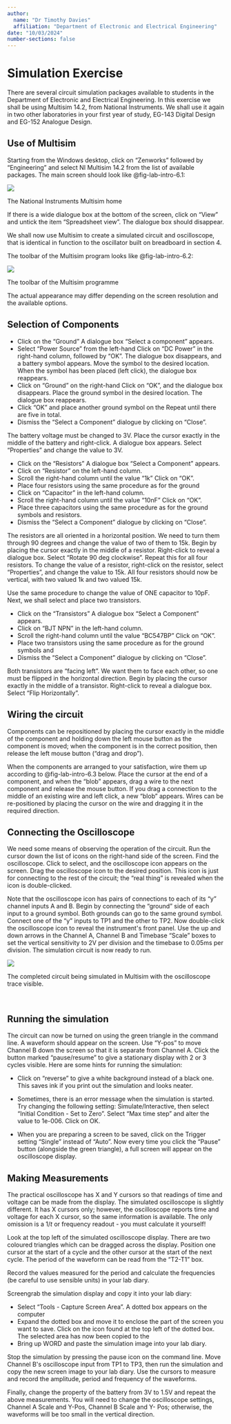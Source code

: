 ```yaml
---
author: 
  name: "Dr Timothy Davies"
  affiliation: "Department of Electronic and Electrical Engineering"
date: "10/03/2024"
number-sections: false
---
```


# Simulation Exercise {#sec-simulation-exercise}

There are several circuit simulation packages available to students in
the Department of Electronic and Electrical Engineering. In this exercise we
shall be
using Multisim 14.2, from National Instruments. We
shall use it again in two other laboratories in your first year of
study, EG-143 Digital Design and EG-152 Analogue Design.
 

## Use of Multisim

Starting from the Windows desktop, click on "Zenworks" followed by
"Engineering" and select NI Multisim 14.2 from the list of available
packages. The main screen should look like @fig-lab-intro-6.1:

::: {#fig-lab-intro-6.1} 
![](pictures/multisim-home-screen.png){fig-alt="The Multisim home screen."}

The National Instruments Multisim home
:::

If there is a wide dialogue box at the bottom of the screen, click on
"View" and untick the item "Spreadsheet view". The dialogue box
should disappear.

We shall now use Multisim to create a simulated circuit and
oscilloscope, that is identical in function to the oscillator built on
breadboard in section 4.

The toolbar of the Multisim program looks like @fig-lab-intro-6.2:

::: {#fig-lab-intro-6.2} 
![](pictures/ms-toolbar.png){fig-alt="The Multisim toolbar with the key controls."}

The toolbar of the Multisim programme
:::

The actual appearance may differ depending on the screen resolution and
the available options.

## Selection of Components

-   Click on the "Ground" A dialogue box "Select a component"
    appears.
-   Select "Power Source" from the left-hand Click on "DC Power" in
    the right-hand column, followed by "OK". The dialogue box
    disappears, and a battery symbol appears. Move the symbol to the
    desired location. When the symbol has been placed (left click), the
    dialogue box reappears.
-   Click on "Ground" on the right-hand Click on "OK", and the
    dialogue box disappears. Place the ground symbol in the desired
    location. The dialogue box reappears.
-   Click "OK" and place another ground symbol on the Repeat until
    there are five in total.
-   Dismiss the "Select a Component" dialogue by clicking on
    "Close".

The battery voltage must be changed to 3V. Place the cursor exactly in
the middle of the battery and right-click. A dialogue box appears.
Select "Properties" and change the value to 3V.

-   Click on the "Resistors" A dialogue box "Select a Component"
    appears.
-   Click on "Resistor" on the left-hand column.
-   Scroll the right-hand column until the value "1k" Click on "OK".
-   Place four resistors using the same procedure as for the ground
-   Click on "Capacitor" in the left-hand column.
-   Scroll the right-hand column until the value "10nF" Click on
    "OK".
-   Place three capacitors using the same procedure as for the ground
    symbols and resistors.
-   Dismiss the "Select a Component" dialogue by clicking on
    "Close".

The resistors are all oriented in a horizontal position. We need to turn
them through 90 degrees and change the value of two of them to 15k.
Begin by placing the cursor exactly in the middle of a resistor.
Right-click to reveal a dialogue box. Select "Rotate 90 deg
clockwise". Repeat this for all four resistors. To change the value of
a resistor, right-click on the resistor, select "Properties", and
change the value to 15k. All four resistors should now be vertical, with
two valued 1k and two valued 15k.

Use the same procedure to change the value of ONE capacitor to 10pF.
Next, we shall select and place two transistors.

-   Click on the "Transistors" A dialogue box "Select a Component"
    appears.
-   Click on "BJT NPN" in the left-hand column.
-   Scroll the right-hand column until the value "BC547BP" Click on
    "OK".
-   Place two transistors using the same procedure as for the ground
    symbols and
-   Dismiss the "Select a Component" dialogue by clicking on
    "Close".

Both transistors are "facing left". We want them to face each other,
so one must be flipped in the horizontal direction. Begin by placing the
cursor exactly in the middle of a transistor. Right-click to reveal a
dialogue box. Select "Flip Horizontally".

## Wiring the circuit

Components can be repositioned by placing the cursor exactly in the
middle of the component and holding down the left mouse button as the
component is moved; when the component is in the correct position, then
release the left mouse button ("drag and drop").

When the components are arranged to your satisfaction, wire them up
according to @fig-lab-intro-6.3 below. Place the cursor at the end of a component,
and when the "blob" appears, drag a wire to the next component and
release the mouse button. If you drag a connection to the middle of an
existing wire and left click, a new "blob" appears. Wires can be
re-positioned by placing the cursor on the wire and dragging it in the
required direction.

## Connecting the Oscilloscope

We need some means of observing the operation of the circuit. Run the
cursor down the list of icons on the right-hand side of the screen. Find
the oscilloscope. Click to select, and the oscilloscope icon appears on
the screen. Drag the oscilloscope icon to the desired position. This
icon is just for connecting to the rest of the circuit; the "real
thing" is revealed when the icon is double-clicked.

Note that the oscilloscope icon has pairs of connections to each of its
"y" channel inputs A and B. Begin by connecting the "ground" side of
each input to a ground symbol. Both grounds can go to the same ground
symbol. Connect one of the "y" inputs to TP1 and the other to TP2. Now
double-click the oscilloscope icon to reveal the instrument\'s front
panel. Use the up and down arrows in the Channel A, Channel B and
Timebase "Scale" boxes to set the vertical sensitivity to 2V per
division and the timebase to 0.05ms per division. The simulation circuit
is now ready to run.

::: {#fig-lab-intro-6.3} 
![](pictures/circuit.png){fig-alt="The completed circuit and oscilloscope display as they should appear when the simulation is run."}

The completed circuit being simulated in Multisim with the oscilloscope trace visible.
:::

 

## Running the simulation

The circuit can now be turned on using the green triangle in the command
line. A waveform should appear on the screen. Use "Y-pos" to move
Channel B down the screen so that it is separate from Channel A. Click
the button marked "pause/resume" to give a stationary display with 2
or 3 cycles visible. Here are some hints for running the simulation:

-   Click on "reverse" to give a white background instead of a black
    one. This saves ink if you print out the simulation and looks
    neater.
-   Sometimes, there is an error message when the simulation is started.
    Try changing the following setting: Simulate/Interactive, then
    select "Initial Condition - Set to Zero". Select "Max time step"
    and alter the value to 1e-006. Click on OK.

-   When you are preparing a screen to be saved, click on the Trigger
    setting "Single" instead of "Auto". Now every time you click the
    "Pause" button (alongside the green triangle), a full screen will
    appear on the oscilloscope display.

## Making Measurements

The practical oscilloscope has X and Y cursors so that readings of time
and voltage can be made from the display. The simulated oscilloscope is
slightly different. It has X cursors only; however, the oscilloscope
reports time and voltage for each X cursor, so the same information is
available. The only omission is a $1/t$ or frequency readout - you must
calculate it yourself!

Look at the top left of the simulated oscilloscope display. There are
two coloured triangles which can be dragged across the display. Position
one cursor at the start of a cycle and the other cursor at the start of
the next cycle. The period of the waveform can be read from the
"T2-T1" box.

Record the values measured for the period and calculate the frequencies
(be careful to use sensible units) in your lab diary.

Screengrab the simulation display and copy it into your lab diary: 

-   Select "Tools - Capture Screen Area". A dotted box appears on the
    computer
-   Expand the dotted box and move it to enclose the part of the screen
    you want to save. Click on the icon found at the top left of the
    dotted box. The selected area has now been copied to the
-   Bring up WORD and paste the simulation image into your lab diary.

Stop the simulation by pressing the pause icon on the command line.
Move Channel B\'s oscilloscope input from TP1 to TP3, then run the
simulation and copy the new screen image to your lab diary. Use the
cursors to measure and record the amplitude, period and frequency of the
waveforms.

Finally, change the property of the battery from 3V to 1.5V and repeat
the above measurements. You will need to change the oscilloscope
settings, Channel A Scale and Y-Pos, Channel B Scale and Y- Pos;
otherwise, the waveforms will be too small in the vertical direction.
